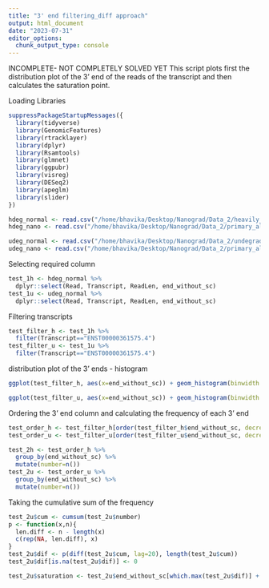 ```yaml
---
title: "3' end filtering_diff approach"
output: html_document
date: "2023-07-31"
editor_options: 
  chunk_output_type: console
---
```


INCOMPLETE- NOT COMPLETELY SOLVED YET
This script plots first the distribution plot of the 3' end of the reads of the transcript and then calculates the saturation point. 

Loading Libraries
```r
suppressPackageStartupMessages({
  library(tidyverse)
  library(GenomicFeatures)
  library(rtracklayer)
  library(dplyr)
  library(Rsamtools)
  library(glmnet)
  library(ggpubr)
  library(visreg)
  library(DESeq2)
  library(apeglm)
  library(slider)
})
```

```r
hdeg_normal <- read.csv("/home/bhavika/Desktop/Nanograd/Data_2/heavily_degraded.csv")
hdeg_nano <- read.csv("/home/bhavika/Desktop/Nanograd/Data_2/primary_align_nano_hdeg_pass1.csv")

udeg_normal <- read.csv("/home/bhavika/Desktop/Nanograd/Data_2/undegraded.csv")
udeg_nano <- read.csv("/home/bhavika/Desktop/Nanograd/Data_2/primary_align_nano_udeg_pass1.csv")
```

Selecting required column
```r
test_1h <- hdeg_normal %>% 
  dplyr::select(Read, Transcript, ReadLen, end_without_sc)
test_1u <- udeg_normal %>% 
  dplyr::select(Read, Transcript, ReadLen, end_without_sc)
```

Filtering transcripts
```r
test_filter_h <- test_1h %>% 
  filter(Transcript=="ENST00000361575.4")
test_filter_u <- test_1u %>% 
  filter(Transcript=="ENST00000361575.4")
```

distribution plot of the 3' ends - histogram
```r
ggplot(test_filter_h, aes(x=end_without_sc)) + geom_histogram(binwidth = 1, col="blue") + labs(x="3' end without sc") + ggtitle("Hdeg-ENST00000361575.4") + theme_bw()

ggplot(test_filter_u, aes(x=end_without_sc)) + geom_histogram(binwidth = 1, col="blue") + labs(x="3' end without sc") + ggtitle("Udeg-ENST00000361575.4") + theme_bw()
```


Ordering the 3' end column and calculating the frequency of each 3' end
```r
test_order_h <- test_filter_h[order(test_filter_h$end_without_sc, decreasing = TRUE),]
test_order_u <- test_filter_u[order(test_filter_u$end_without_sc, decreasing = TRUE),]

test_2h <- test_order_h %>% 
  group_by(end_without_sc) %>% 
  mutate(number=n())
test_2u <- test_order_u %>% 
  group_by(end_without_sc) %>% 
  mutate(number=n())
```

Taking the cumulative sum of the frequency 
```r
test_2u$cum <- cumsum(test_2u$number)
p <- function(x,n){
  len.diff <- n - length(x)
  c(rep(NA, len.diff), x)
}
test_2u$dif <- p(diff(test_2u$cum, lag=20), length(test_2u$cum))
test_2u$dif[is.na(test_2u$dif)] <- 0

test_2u$saturation <- test_2u$end_without_sc[which.max(test_2u$dif)] + 20

```


